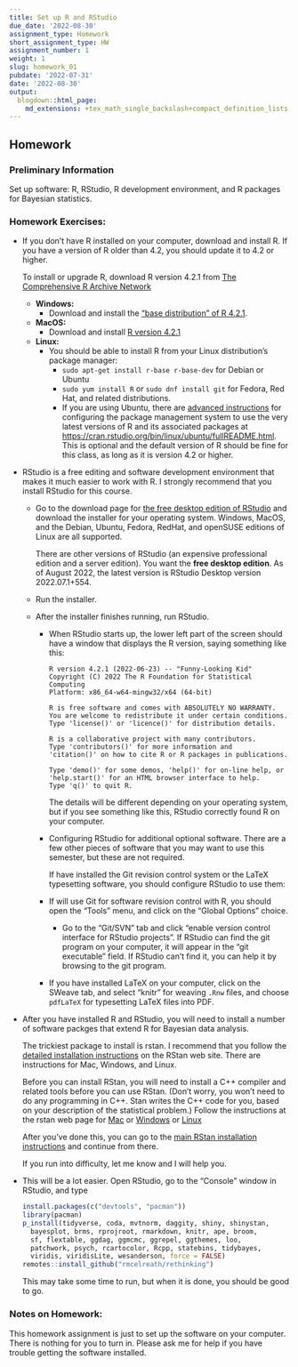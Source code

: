 ```yaml
---
title: Set up R and RStudio
due_date: '2022-08-30'
assignment_type: Homework
short_assignment_type: HW
assignment_number: 1
weight: 1
slug: homework_01
pubdate: '2022-07-31'
date: '2022-08-30'
output:
  blogdown::html_page:
    md_extensions: +tex_math_single_backslash+compact_definition_lists
---
```

## Homework

### Preliminary Information

Set up software: R, RStudio, R development environment, and R packages for Bayesian statistics.

### Homework Exercises:



* If you don't have R installed on your computer, download and install R.
  If you have a version of R older than 4.2,
  you should update it to 4.2 or higher.

  To install or upgrade R, download R version 4.2.1
  from [The Comprehensive R Archive Network](https://cran.rstudio.org)
  * **Windows:**
    * Download and install the
      ["base distribution" of R 4.2.1](https://cran.rstudio.org/bin/windows/).
  * **MacOS:**
    * Download and install [R version 4.2.1](https://cran.rstudio.org/bin/macosx/)
  * **Linux:**
    * You should be able to install R from your Linux distribution's package
      manager:
      * `sudo apt-get install r-base r-base-dev` for Debian or Ubuntu
      * `sudo yum install R` or `sudo dnf install git` for Fedora,
        Red Hat, and related distributions.
      * If you are using Ubuntu, there are
        [advanced instructions](https://cran.rstudio.org/bin/linux/ubuntu/fullREADME.html)
        for configuring the package management system to use the very latest
        versions of R and its associated packages at
        <https://cran.rstudio.org/bin/linux/ubuntu/fullREADME.html>.
        This is optional and the default version of R should be fine for this
        class, as long as it is version 4.2 or higher.

* RStudio is a free editing and software development environment that makes it
  much easier to work with R. I strongly recommend that you install RStudio
  for this course.

  * Go to the download page for [the free desktop edition of RStudio](https://www.rstudio.com/products/rstudio/download/#download) and
    download the installer for your operating system. Windows, MacOS,
    and the Debian, Ubuntu, Fedora, RedHat, and openSUSE editions of
    Linux are all supported.

    There are other versions of RStudio (an expensive professional
    edition and a server edition).
    You want the **free desktop edition**.
    As of August 2022, the latest version is RStudio Desktop version
    2022.07.1+554.
  * Run the installer.
  * After the installer finishes running, run RStudio.
    * When RStudio starts up, the lower left part of the screen should have
      a window that displays the R version, saying something like this:

      ```
      R version 4.2.1 (2022-06-23) -- "Funny-Looking Kid"
      Copyright (C) 2022 The R Foundation for Statistical Computing
      Platform: x86_64-w64-mingw32/x64 (64-bit)

      R is free software and comes with ABSOLUTELY NO WARRANTY.
      You are welcome to redistribute it under certain conditions.
      Type 'license()' or 'licence()' for distribution details.

      R is a collaborative project with many contributors.
      Type 'contributors()' for more information and
      'citation()' on how to cite R or R packages in publications.

      Type 'demo()' for some demos, 'help()' for on-line help, or
      'help.start()' for an HTML browser interface to help.
      Type 'q()' to quit R.
      ```
      The details will be different depending on your operating system, but
      if you see something like this, RStudio correctly found R on your
      computer.
    * Configuring RStudio for additional optional software. There are a few other
      pieces of software that you may want to use this semester, but these
      are not required.

      If have installed the Git revision control system or the LaTeX
      typesetting software, you should configure RStudio to use them:
    * If will use Git for software revision control with R, you should
      open the "Tools" menu, and click on the "Global Options" choice.
      * Go to the "Git/SVN" tab and click "enable version control interface
        for RStudio projects".
        If RStudio can find the git program on your computer,
        it will appear in the "git executable" field.
        If RStudio can't find it, you can help it by browsing to the
        git program.
    * If you have installed LaTeX on your computer,
      click on the SWeave tab, and select "knitr" for weaving
      `.Rnw` files, and choose `pdfLaTeX` for typesetting LaTeX
      files into PDF.

* After you have installed R and RStudio, you will need to install
  a number of software packges that extend R for Bayesian data analysis.

  The trickiest package to install is rstan. I recommend that you follow the
  [detailed installation instructions](https://github.com/stan-dev/rstan/wiki/RStan-Getting-Started)
  on the RStan web site. There are instructions for Mac, Windows, and Linux.

  Before you can install RStan, you will need to install a C++ compiler
  and related tools before you can use RStan.
  (Don't worry, you won't need to do any programming in C++.
  Stan writes the C++ code for you, based on your description of the statistical
  problem.)
  Follow the instructions at the rstan web page for
  [Mac](https://github.com/stan-dev/rstan/wiki/Configuring-C---Toolchain-for-Mac)
  or
  [Windows](https://github.com/stan-dev/rstan/wiki/Configuring-C---Toolchain-for-Windows)
  or
  [Linux](https://github.com/stan-dev/rstan/wiki/Configuring-C-Toolchain-for-Linux)

  After you've done this, you can go to the
  [main RStan installation instructions](https://github.com/stan-dev/rstan/wiki/RStan-Getting-Started)
  and continue from there.

  If you run into difficulty, let me know and I will help you.

* This will be a lot easier. Open RStudio, go to the "Console" window in
  RStudio, and type
  ```r
  install.packages(c("devtools", "pacman"))
  library(pacman)
  p_install(tidyverse, coda, mvtnorm, daggity, shiny, shinystan,
    bayesplot, brms, rprojroot, rmarkdown, knitr, ape, broom,
    sf, flextable, ggdag, ggmcmc, ggrepel, ggthemes, loo,
    patchwork, psych, rcartocolor, Rcpp, statebins, tidybayes,
    viridis, viridisLite, wesanderson, force = FALSE)
  remotes::install_github("rmcelreath/rethinking")
  ```
  This may take some time to run, but when it is done, you should be good to go.

### Notes on Homework:


This homework assignment is just to set up the software on your computer. There is nothing for you to turn in. Please ask me for help if you have trouble getting the software installed.